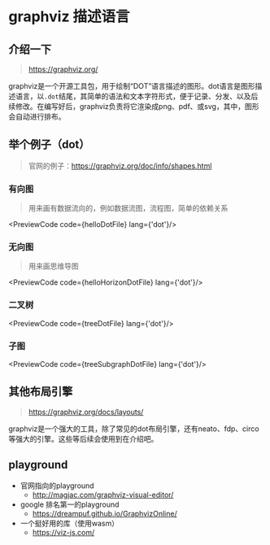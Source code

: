 

# graphviz 描述语言

## 介绍一下

> https://graphviz.org/

graphviz是一个开源工具包，用于绘制“DOT”语言描述的图形。dot语言是图形描述语言，以`.dot`结尾，其简单的语法和文本字符形式，便于记录、分发、以及后续修改。在编写好后，graphviz负责将它渲染成png、pdf、或svg，其中，图形会自动进行排布。



## 举个例子（dot）

> 官网的例子：https://graphviz.org/doc/info/shapes.html

### 有向图

> 用来画有数据流向的，例如数据流图，流程图，简单的依赖关系

<PreviewCode code={helloDotFile} lang={'dot'}/>
<PreviewGraphviz value={helloDotFile}></PreviewGraphviz>

### 无向图

> 用来画思维导图

<PreviewCode code={helloHorizonDotFile} lang={'dot'}/>
<PreviewGraphviz value={helloHorizonDotFile}></PreviewGraphviz>

### 二叉树

<PreviewCode code={treeDotFile} lang={'dot'}/>
<PreviewGraphviz value={treeDotFile}></PreviewGraphviz>

### 子图

<PreviewCode code={treeSubgraphDotFile} lang={'dot'}/>
<PreviewGraphviz value={treeSubgraphDotFile}></PreviewGraphviz>

## 其他布局引擎

> https://graphviz.org/docs/layouts/

graphviz是一个强大的工具，除了常见的dot布局引擎，还有neato、fdp、circo等强大的引擎。这些等后续会使用到在介绍吧。

## playground

- 官网指向的playground
    - http://magjac.com/graphviz-visual-editor/
- google 排名第一的playground
    - https://dreampuf.github.io/GraphvizOnline/
- 一个挺好用的库（使用wasm）
    - https://viz-js.com/